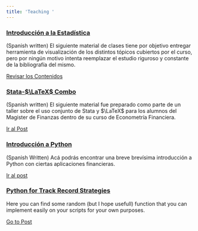 ---
title: 'Teaching '
---


<article>
<meta charset="utf-8">
<h3><a href="_teaching/intro_stats/Logo/R.pdf"> Introducción a la Estadística  </a></h3>
<div class="summary">
<p>
(Spanish written) El siguiente material de clases tiene por objetivo entregar herramienta de visualización de los distintos tópicos cubiertos por el curso, pero por ningún motivo intenta reemplazar el estudio riguroso y constante de la bibliografía del mismo.
</p>
<a class="btn btn-outline-primary btn-sm" href="_teaching/intro_stats/Logo/R.pdf">Revisar los Contenidos</a>
</div>
</article>


<article>
<meta charset="utf-8">
<h3><a href="_teaching/stata_eco_fin/main/taller_stata_intro.html"> Stata-$\LaTeX$  Combo  </a></h3>
<div class="summary">
<p>
(Spanish written) El siguiente material fue preparado como parte de un taller sobre el uso conjunto de Stata y $\LaTeX$ para los alumnos del Magister de Finanzas dentro de su curso de Econometría Financiera.
</p>
<a class="btn btn-outline-primary btn-sm" href="_teaching/stata_eco_fin/main/taller_stata_intro.html">Ir al Post</a>
</div>
</article>




<article>
<meta charset="utf-8">
<h3><a href="_teaching/python/python_clases/python_intro.html"> Introducción a Python  </a></h3>
<div class="summary">
<p>
(Spanish Written) Acá podrás encontrar una breve brevísima introducción a Python con ciertas aplicaciones financieras.
</p>
<a class="btn btn-outline-primary btn-sm" href="_teaching/python/python_clases/python_intro.html">Ir al post</a>
</div>
</article>




<article>
<meta charset="utf-8">
<h3><a href="_teaching/python/main/python_main.html"> Python for Track Record Strategies  </a></h3>
<div class="summary">
<p>
Here you can find some random (but I hope usefull) function that you can implement easily on your scripts for your own purposes.
</p>
<a class="btn btn-outline-primary btn-sm" href="_teaching/python/main/python_main">Go to Post</a>
</div>
</article>



